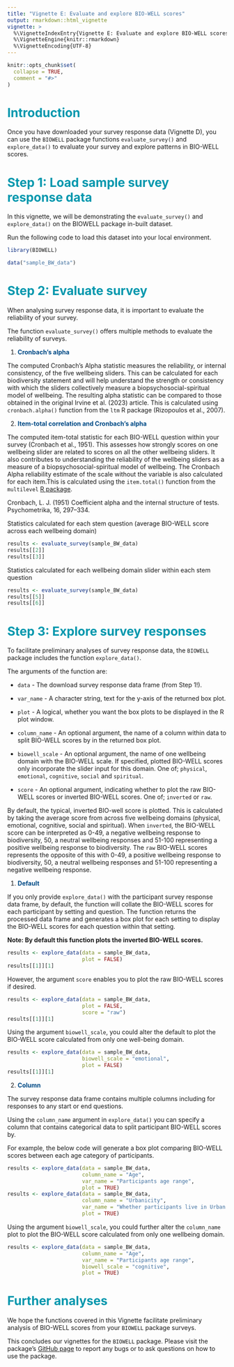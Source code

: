 ```yaml
---
title: "Vignette E: Evaluate and explore BIO-WELL scores"
output: rmarkdown::html_vignette
vignette: >
  %\VignetteIndexEntry{Vignette E: Evaluate and explore BIO-WELL scores}
  %\VignetteEngine{knitr::rmarkdown}
  %\VignetteEncoding{UTF-8}
---
```


```r
knitr::opts_chunk$set(
  collapse = TRUE,
  comment = "#>"
)
```

# <span style="color:#0097AD;">Introduction</span>

Once you have downloaded your survey response data (Vignette D), you can use the
`BIOWELL` package functions `evaluate_survey()` and `explore_data()` to evaluate
your survey and explore patterns in BIO-WELL scores.


# <span style="color:#0097AD;">Step 1: Load sample survey response data </span>

In this vignette, we will be demonstrating the `evaluate_survey()` and `explore_data()` on the BIOWELL package in-built dataset.

Run the following code to load this dataset into your local environment. 

```r
library(BIOWELL)

data("sample_BW_data")
```


# <span style="color:#0097AD;">Step 2: Evaluate survey </span>

When analysing survey response data, it is important to evaluate the reliability
of your survey.  

The function `evaluate_survey()` offers multiple methods to evaluate the
reliability of surveys.

1) **<span style="color:#004A86;">Cronbach's alpha</span>**

The computed Cronbach's Alpha statistic measures the reliability, or internal consistency, of the five wellbeing sliders. This can be calculated for each biodiversity statement and will help understand the strength or consistency with which the sliders collectively measure a biopsychosocial-spiritual model of wellbeing. The resulting alpha statistic can be compared to those obtained in the original Irvine et al. (2023) article. This is calculated using `cronbach.alpha()` function from the `ltm` R package (Rizopoulos et al., 2007).

2) **<span style="color:#004A86;">Item-total correlation and Cronbach's alpha </span>**

The computed item-total statistic for each BIO-WELL question within your survey
(Cronbach et al., 1951). This assesses how strongly scores on one wellbeing
slider are related to scores on all the other wellbeing sliders. It also
contributes to understanding the reliability of the wellbeing sliders as a
measure of a biopsychosocial-spiritual model of wellbeing. The Cronbach Alpha
reliability estimate of the scale without the variable is also calculated for
each item.This is calculated using the `item.total()` function from the
`multilevel` [R package](https://CRAN.R-project.org/package=multilevel).

Cronbach, L. J. (1951) Coefficient alpha and the internal structure of tests.
Psychometrika, 16, 297–334.

Statistics calculated for each stem question (average BIO-WELL score across each wellbeing domain)
```r
results <- evaluate_survey(sample_BW_data)
results[[2]]
results[[3]]
```

Statistics calculated for each wellbeing domain slider within each stem question
```r
results <- evaluate_survey(sample_BW_data)
results[[5]]
results[[6]]
```

# <span style="color:#0097AD;">Step 3: Explore survey responses</span>

To facilitate preliminary analyses of survey response data, the `BIOWELL`
package includes the function `explore_data()`.

The arguments of the function are:

+ `data` - The download survey response data frame (from Step 1!).

+ `var_name` - A character string, text for the y-axis of the returned box plot.

+ `plot` - A logical, whether you want the box plots to be displayed in the R
plot window.

+ `column_name` - An optional argument, the name of a column within data to
split BIO-WELL scores by in the returned box plot.

+ `biowell_scale` - An optional argument, the name of one wellbeing domain with the BIO-WELL scale. If specified, plotted BIO-WELL scores only incorporate the slider
input for this domain. One of; `physical`, `emotional`, `cognitive`, `social`
and `spiritual`.

+ `score` - An optional argument, indicating whether to plot the raw BIO-WELL scores or inverted BIO-WELL scores. One of; `inverted` or `raw`. 

By default, the typical, inverted BIO-well score is plotted. This is calculated
by taking the average score from across five wellbeing domains (physical,
emotional, cognitive, social and spiritual). When `inverted`, the BIO-WELL score
can be interpreted as 0-49, a negative wellbeing response to biodiversity, 50, a
neutral wellbeing responses and 51-100 representing a positive wellbeing
response to biodiversity. The `raw` BIO-WELL scores represents the opposite of
this with 0-49, a positive wellbeing response to biodiversity, 50, a neutral
wellbeing responses and 51-100 representing a negative wellbeing response.

1) **<span style="color:#004A86;">Default</span>**

If you only provide `explore_data()` with the participant survey response data
frame, by default, the function will collate the BIO-WELL scores for each
participant by setting and question. The function returns the processed data
frame and generates a box plot for each setting to display the BIO-WELL scores
for each question within that setting.

**Note: By default this function plots the inverted BIO-WELL scores.** 

```r
results <- explore_data(data = sample_BW_data,
                        plot = FALSE)
results[[1]][1]
```

However, the argument `score` enables you to plot the raw BIO-WELL scores if
desired.

```r
results <- explore_data(data = sample_BW_data,
                        plot = FALSE,
                        score = "raw")
results[[1]][1]
```


Using the argument `biowell_scale`, you could alter the default to plot the
BIO-WELL score calculated from only one well-being domain.


```r
results <- explore_data(data = sample_BW_data,
                        biowell_scale = "emotional",
                        plot = FALSE)
results[[1]][1]
```

2) **<span style="color:#004A86;">Column</span>**

The survey response data frame contains multiple columns including for responses
to any start or end questions.

Using the `column_name` argument in `explore_data()` you can specify a column
that contains categorical data to split participant BIO-WELL scores by.

For example, the below code will generate a box plot comparing BIO-WELL
scores between each age category of participants.

```r
results <- explore_data(data = sample_BW_data,
                        column_name = "Age",
                        var_name = "Participants age range",
                        plot = TRUE)
results <- explore_data(data = sample_BW_data,
                        column_name = "Urbanicity",
                        var_name = "Whether participants live in Urban or Rural areas",
                        plot = TRUE)
```


Using the argument `biowell_scale`, you could further alter the `column_name`
plot to plot the BIO-WELL score calculated from only one wellbeing domain.


```r
results <- explore_data(data = sample_BW_data,
                        column_name = "Age",
                        var_name = "Participants age range",
                        biowell_scale = "cognitive",
                        plot = TRUE)
```

# <span style="color:#0097AD;">Further analyses</span>

We hope the functions covered in this Vignette facilitate preliminary analysis
of BIO-WELL scores from your `BIOWELL` package surveys.

This concludes our vignettes for the `BIOWELL` package. Please visit the
package's [GitHub page](https://github.com/r-a-dobson/BIOWELL) to report any
bugs or to ask questions on how to use the package.



